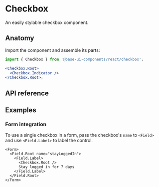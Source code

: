 # Checkbox

<Subtitle>An easily stylable checkbox component.</Subtitle>
<Meta
  name="description"
  content="A high-quality, unstyled React checkbox component that is easy to customize."
/>


<DemoCheckboxBasic />

## Anatomy

Import the component and assemble its parts:

```jsx title="Anatomy"
import { Checkbox } from '@base-ui-components/react/checkbox';

<Checkbox.Root>
  <Checkbox.Indicator />
</Checkbox.Root>;
```

## API reference

<Reference component="Checkbox" parts="Root, Indicator" />

## Examples

### Form integration

To use a single checkbox in a form, pass the checkbox's `name` to `<Field>` and use `<Field.Label>` to label the control.

```tsx title="Using Checkbox in a form"
<Form>
  <Field.Root name="stayLoggedIn">
    <Field.Label>
      <Checkbox.Root />
      Stay logged in for 7 days
    </Field.Label>
  </Field.Root>
</Form>
```
